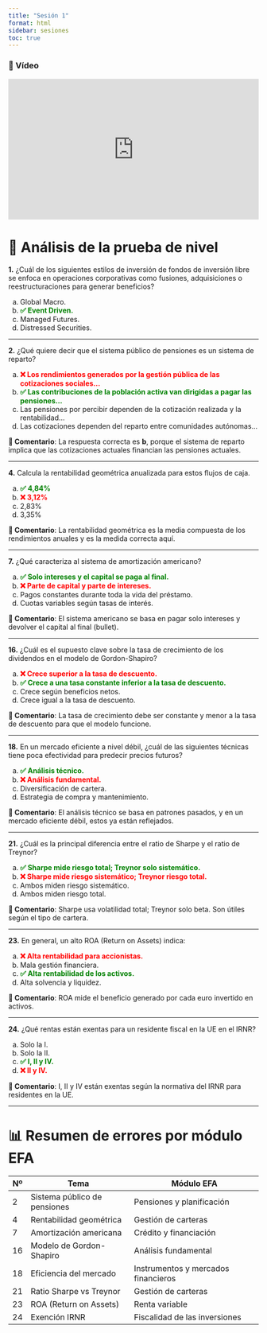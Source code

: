 ```yaml
---
title: "Sesión 1"
format: html
sidebar: sesiones
toc: true
---
```




### 🎥 Vídeo

::: {style="position: relative; padding-bottom: 56.25%; height: 0; overflow: hidden; max-width: 100%;"}
<iframe src="https://www.youtube.com/embed/RRSeY1DIaI0" frameborder="0" allowfullscreen style="position: absolute; top: 0; left: 0; width: 100%; height: 100%;">

</iframe>
:::

# 🧪 Análisis de la prueba de nivel

**1.** ¿Cuál de los siguientes estilos de inversión de fondos de inversión libre se enfoca en operaciones corporativas como fusiones, adquisiciones o reestructuraciones para generar beneficios?

a.  Global Macro.\
b.  [✅ Event Driven.]{style="color:green; font-weight:bold"}\
c.  Managed Futures.\
d.  Distressed Securities.

------------------------------------------------------------------------

**2.** ¿Qué quiere decir que el sistema público de pensiones es un sistema de reparto?

a.  [❌ Los rendimientos generados por la gestión pública de las cotizaciones sociales...]{style="color:red; font-weight:bold"}\
b.  [✅ Las contribuciones de la población activa van dirigidas a pagar las pensiones...]{style="color:green; font-weight:bold"}\
c.  Las pensiones por percibir dependen de la cotización realizada y la rentabilidad...\
d.  Las cotizaciones dependen del reparto entre comunidades autónomas...

**📝 Comentario**: La respuesta correcta es **b**, porque el sistema de reparto implica que las cotizaciones actuales financian las pensiones actuales.

------------------------------------------------------------------------

**4.** Calcula la rentabilidad geométrica anualizada para estos flujos de caja.

a.  [✅ 4,84%]{style="color:green; font-weight:bold"}\
b.  [❌ 3,12%]{style="color:red; font-weight:bold"}\
c.  2,83%\
d.  3,35%

**📝 Comentario**: La rentabilidad geométrica es la media compuesta de los rendimientos anuales y es la medida correcta aquí.

------------------------------------------------------------------------

**7.** ¿Qué caracteriza al sistema de amortización americano?

a.  [✅ Solo intereses y el capital se paga al final.]{style="color:green; font-weight:bold"}\
b.  [❌ Parte de capital y parte de intereses.]{style="color:red; font-weight:bold"}\
c.  Pagos constantes durante toda la vida del préstamo.\
d.  Cuotas variables según tasas de interés.

**📝 Comentario**: El sistema americano se basa en pagar solo intereses y devolver el capital al final (bullet).

------------------------------------------------------------------------

**16.** ¿Cuál es el supuesto clave sobre la tasa de crecimiento de los dividendos en el modelo de Gordon-Shapiro?

a.  [❌ Crece superior a la tasa de descuento.]{style="color:red; font-weight:bold"}\
b.  [✅ Crece a una tasa constante inferior a la tasa de descuento.]{style="color:green; font-weight:bold"}\
c.  Crece según beneficios netos.\
d.  Crece igual a la tasa de descuento.

**📝 Comentario**: La tasa de crecimiento debe ser constante y menor a la tasa de descuento para que el modelo funcione.

------------------------------------------------------------------------

**18.** En un mercado eficiente a nivel débil, ¿cuál de las siguientes técnicas tiene poca efectividad para predecir precios futuros?

a.  [✅ Análisis técnico.]{style="color:green; font-weight:bold"}\
b.  [❌ Análisis fundamental.]{style="color:red; font-weight:bold"}\
c.  Diversificación de cartera.\
d.  Estrategia de compra y mantenimiento.

**📝 Comentario**: El análisis técnico se basa en patrones pasados, y en un mercado eficiente débil, estos ya están reflejados.

------------------------------------------------------------------------

**21.** ¿Cuál es la principal diferencia entre el ratio de Sharpe y el ratio de Treynor?

a.  [✅ Sharpe mide riesgo total; Treynor solo sistemático.]{style="color:green; font-weight:bold"}\
b.  [❌ Sharpe mide riesgo sistemático; Treynor riesgo total.]{style="color:red; font-weight:bold"}\
c.  Ambos miden riesgo sistemático.\
d.  Ambos miden riesgo total.

**📝 Comentario**: Sharpe usa volatilidad total; Treynor solo beta. Son útiles según el tipo de cartera.

------------------------------------------------------------------------

**23.** En general, un alto ROA (Return on Assets) indica:

a.  [❌ Alta rentabilidad para accionistas.]{style="color:red; font-weight:bold"}\
b.  Mala gestión financiera.\
c.  [✅ Alta rentabilidad de los activos.]{style="color:green; font-weight:bold"}\
d.  Alta solvencia y liquidez.

**📝 Comentario**: ROA mide el beneficio generado por cada euro invertido en activos.

------------------------------------------------------------------------

**24.** ¿Qué rentas están exentas para un residente fiscal en la UE en el IRNR?

a.  Solo la I.\
b.  Solo la II.\
c.  [✅ I, II y IV.]{style="color:green; font-weight:bold"}\
d.  [❌ II y IV.]{style="color:red; font-weight:bold"}

**📝 Comentario**: I, II y IV están exentas según la normativa del IRNR para residentes en la UE.

------------------------------------------------------------------------

# 📊 Resumen de errores por módulo EFA

| Nº  | Tema                         | Módulo EFA                          |
|-----|------------------------------|-------------------------------------|
| 2   | Sistema público de pensiones | Pensiones y planificación           |
| 4   | Rentabilidad geométrica      | Gestión de carteras                 |
| 7   | Amortización americana       | Crédito y financiación              |
| 16  | Modelo de Gordon-Shapiro     | Análisis fundamental                |
| 18  | Eficiencia del mercado       | Instrumentos y mercados financieros |
| 21  | Ratio Sharpe vs Treynor      | Gestión de carteras                 |
| 23  | ROA (Return on Assets)       | Renta variable                      |
| 24  | Exención IRNR                | Fiscalidad de las inversiones       |
